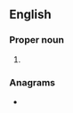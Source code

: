==English==

===Proper noun===
{{en-proper noun}}

# {{initialism of|{{w|World Boxing Organization}}|lang=en}}

===Anagrams===
* {{anagrams|en|Bow|bow}}